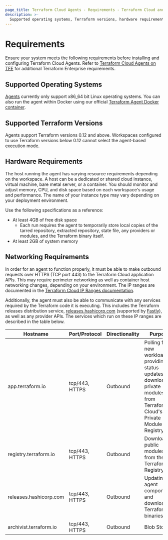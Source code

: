 ```yaml
---
page_title: Terraform Cloud Agents - Requirements - Terraform Cloud and Terraform Enterprise
description: >-
  Supported operating systems, Terraform versions, hardware requirements, and networking requirements for Terraform Cloud Agents.
---
```


# Requirements

Ensure your system meets the following requirements before installing and configuring Terraform Cloud Agents. Refer to [Terraform Cloud Agents on TFE](/enterprise/admin/agents-on-tfe) for additional Terraform Enterprise requirements.


## Supported Operating Systems

[Agents](https://releases.hashicorp.com/tfc-agent/) currently only support x86_64 bit Linux operating systems. You can also run the agent within Docker using our official [Terraform Agent Docker container](https://hub.docker.com/r/hashicorp/tfc-agent).

## Supported Terraform Versions

Agents support Terraform versions 0.12 and above. Workspaces configured to use Terraform versions below 0.12 cannot select the agent-based execution mode.

## Hardware Requirements

The host running the agent has varying resource requirements depending on the workspace. A host can be a dedicated or shared cloud instance, virtual machine, bare metal server, or a container. You should monitor and adjust memory, CPU, and disk space based on each workspace's usage and performance. The name of your instance type may vary depending on your deployment environment.

Use the following specifications as a reference:

- At least 4GB of free disk space
  - Each run requires the agent to temporarily store local copies of the tarred repository, extracted repository, state file, any providers or modules, and the Terraform binary itself.
- At least 2GB of system memory

## Networking Requirements

In order for an agent to function properly, it must be able to make outbound requests over HTTPS (TCP port 443) to the Terraform Cloud application APIs. This may require perimeter networking as well as container host networking changes, depending on your environment. The IP ranges are documented in the [Terraform Cloud IP Ranges documentation](/cloud-docs/architectural-details/ip-ranges).

Additionally, the agent must also be able to communicate with any services required by the Terraform code it is executing. This includes the Terraform releases distribution service, [releases.hashicorp.com](https://releases.hashicorp.com) (supported by [Fastly](https://api.fastly.com/public-ip-list)), as well as any provider APIs. The services which run on these IP ranges are described in the table below.

| Hostname               | Port/Protocol  | Directionality | Purpose                                                                                                                             |
| ---------------------- | -------------- | -------------- | ----------------------------------------------------------------------------------------------------------------------------------- |
| app.terraform.io       | tcp/443, HTTPS | Outbound       | Polling for new workloads, providing status updates, and downloading private modules from Terraform Cloud's Private Module Registry |
| registry.terraform.io  | tcp/443, HTTPS | Outbound       | Downloading public modules from the Terraform Registry                                                                              |
| releases.hashicorp.com | tcp/443, HTTPS | Outbound       | Updating agent components and downloading Terraform binaries                                                                        |
| archivist.terraform.io | tcp/443, HTTPS | Outbound       | Blob Storage   |

